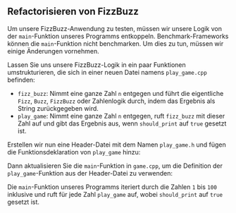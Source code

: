 
## Refactorisieren von FizzBuzz

Um unsere FizzBuzz-Anwendung zu testen,
müssen wir unsere Logik von der `main`-Funktion unseres Programms entkoppeln.
Benchmark-Frameworks können die `main`-Funktion nicht benchmarken.
Um dies zu tun, müssen wir einige Änderungen vornehmen.

Lassen Sie uns unsere FizzBuzz-Logik in ein paar Funktionen umstrukturieren,
die sich in einer neuen Datei namens `play_game.cpp` befinden:

<FizzBuzzRefactorCode />

- `fizz_buzz`: Nimmt eine ganze Zahl `n` entgegen und führt die eigentliche `Fizz`, `Buzz`, `FizzBuzz` oder Zahlenlogik durch, indem das Ergebnis als String zurückgegeben wird.
- `play_game`: Nimmt eine ganze Zahl `n` entgegen, ruft `fizz_buzz` mit dieser Zahl auf und gibt das Ergebnis aus, wenn `should_print` auf `true` gesetzt ist.

Erstellen wir nun eine Header-Datei mit dem Namen `play_game.h` und fügen die Funktionsdeklaration von `play_game` hinzu:

<FizzBuzzHeaderCode />

Dann aktualisieren Sie die `main`-Funktion in `game.cpp`, um die Definition der `play_game`-Funktion aus der Header-Datei zu verwenden:

<PlayGameCode />

Die `main`-Funktion unseres Programms iteriert durch die Zahlen `1` bis `100` inklusive und ruft für jede Zahl `play_game` auf, wobei `should_print` auf `true` gesetzt ist.
